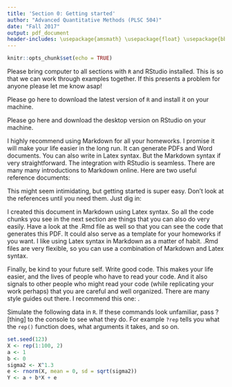 ```yaml
---
title: 'Section 0: Getting started'
author: "Advanced Quantitative Methods (PLSC 504)"
date: "Fall 2017"
output: pdf_document
header-includes: \usepackage{amsmath} \usepackage{float} \usepackage{bbm}
---
```


```r
knitr::opts_chunk$set(echo = TRUE)
```

Please bring computer to all sections with `R` and RStudio installed. This is so that we can work through examples together. If this presents a problem for anyone please let me know asap!  

\section{Step 1: R}

Please go here \url{https://cran.r-project.org/} to download the latest version of `R` and install it on your machine. 

\section{Step 2: RStudio}

Please go here \url{https://www.rstudio.com/products/rstudio/download/} and download the \textbf{free} desktop version on RStudio on your machine. 

\section{Step 3: Workflow} 

I highly recommend using Markdown for all your homeworks. I promise it will make your life easier in the long run. It can generate PDFs and Word documents. You can also write in Latex syntax. But the Markdown syntax if very straightforward. The integration with RStudio is seamless. There are many many introductions to Markdown online. Here are two useful reference documents: 

\begin{itemize}
\item \url{https://www.rstudio.com/wp-content/uploads/2016/03/rmarkdown-cheatsheet-2.0.pdf}
\item \url{https://www.rstudio.com/wp-content/uploads/2015/03/rmarkdown-reference.pdf}
\end{itemize}

This might seem intimidating, but getting started is super easy. Don't look at the references until you need them. Just dig in: 

\begin{itemize}
\item Open RStudio
\item File > New File > R Markdown ... 
\item Now you have created your first Markdown (.Rmd) file! Here is a concise and excellent introductory tutorial: \url{http://r4ds.had.co.nz/r-markdown.html} 
\end{itemize}

I created this document in Markdown using Latex syntax. So all the code chunks you see in the next section are things that you can also do very easily. Have a look at the .Rmd file as well so that you can see the code that generates this PDF. It could also serve as a template for your homeworks if you want. I like using Latex syntax in Markdown as a matter of habit. .Rmd files are very flexible, so you can use a combination of Markdown and Latex syntax. 

Finally, be kind to your future self. Write good code. This makes your life easier, and the lives of people who have to read your code. And it also signals to other people who might read your code (while replicating your work perhaps) that you are careful and well organized. There are many style guides out there. I recommend this one: \url{http://adv-r.had.co.nz/Style.html}.

\section{Step 4: Practice} 

Simulate the following data in `R`. If these commands look unfamiliar, pass ?[thing] to the console to see what they do. For example `?rep` tells you what the `rep()` function does, what arguments it takes, and so on. 


```r
set.seed(123)
X <- rep(1:100, 2)
a <- 1
b <- 0
sigma2 <- X^1.3
e <- rnorm(X, mean = 0, sd = sqrt(sigma2))
Y <- a + b*X + e
```

\begin{enumerate}
\item Plot the data. Notice anything unusual?
\item Regress Y on X. Any problems?
\end{enumerate}







